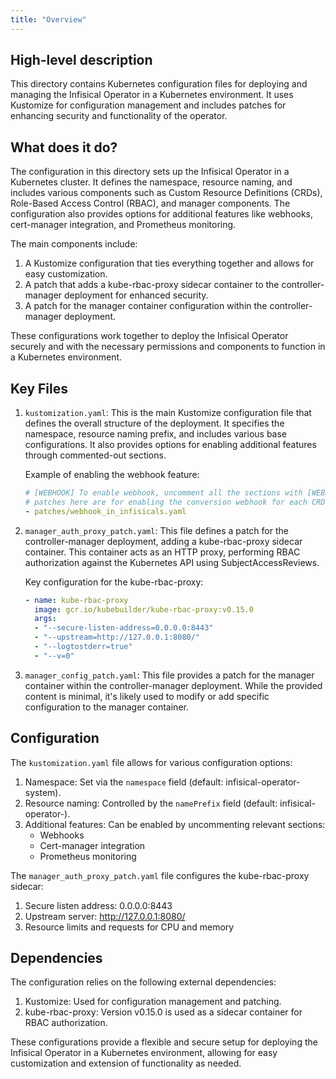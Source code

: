 ```yaml
---
title: "Overview"
---
```


## High-level description

This directory contains Kubernetes configuration files for deploying and managing the Infisical Operator in a Kubernetes environment. It uses Kustomize for configuration management and includes patches for enhancing security and functionality of the operator.

## What does it do?

The configuration in this directory sets up the Infisical Operator in a Kubernetes cluster. It defines the namespace, resource naming, and includes various components such as Custom Resource Definitions (CRDs), Role-Based Access Control (RBAC), and manager components. The configuration also provides options for additional features like webhooks, cert-manager integration, and Prometheus monitoring.

The main components include:

1. A Kustomize configuration that ties everything together and allows for easy customization.
2. A patch that adds a kube-rbac-proxy sidecar container to the controller-manager deployment for enhanced security.
3. A patch for the manager container configuration within the controller-manager deployment.

These configurations work together to deploy the Infisical Operator securely and with the necessary permissions and components to function in a Kubernetes environment.

## Key Files

1. `kustomization.yaml`: This is the main Kustomize configuration file that defines the overall structure of the deployment. It specifies the namespace, resource naming prefix, and includes various base configurations. It also provides options for enabling additional features through commented-out sections.

   Example of enabling the webhook feature:
   ```yaml
   # [WEBHOOK] To enable webhook, uncomment all the sections with [WEBHOOK] prefix.
   # patches here are for enabling the conversion webhook for each CRD
   - patches/webhook_in_infisicals.yaml
   ```

2. `manager_auth_proxy_patch.yaml`: This file defines a patch for the controller-manager deployment, adding a kube-rbac-proxy sidecar container. This container acts as an HTTP proxy, performing RBAC authorization against the Kubernetes API using SubjectAccessReviews.

   Key configuration for the kube-rbac-proxy:
   ```yaml
   - name: kube-rbac-proxy
     image: gcr.io/kubebuilder/kube-rbac-proxy:v0.15.0
     args:
     - "--secure-listen-address=0.0.0.0:8443"
     - "--upstream=http://127.0.0.1:8080/"
     - "--logtostderr=true"
     - "--v=0"
   ```

3. `manager_config_patch.yaml`: This file provides a patch for the manager container within the controller-manager deployment. While the provided content is minimal, it's likely used to modify or add specific configuration to the manager container.

## Configuration

The `kustomization.yaml` file allows for various configuration options:

1. Namespace: Set via the `namespace` field (default: infisical-operator-system).
2. Resource naming: Controlled by the `namePrefix` field (default: infisical-operator-).
3. Additional features: Can be enabled by uncommenting relevant sections:
   - Webhooks
   - Cert-manager integration
   - Prometheus monitoring

The `manager_auth_proxy_patch.yaml` file configures the kube-rbac-proxy sidecar:

1. Secure listen address: 0.0.0.0:8443
2. Upstream server: http://127.0.0.1:8080/
3. Resource limits and requests for CPU and memory

## Dependencies

The configuration relies on the following external dependencies:

1. Kustomize: Used for configuration management and patching.
2. kube-rbac-proxy: Version v0.15.0 is used as a sidecar container for RBAC authorization.

These configurations provide a flexible and secure setup for deploying the Infisical Operator in a Kubernetes environment, allowing for easy customization and extension of functionality as needed.